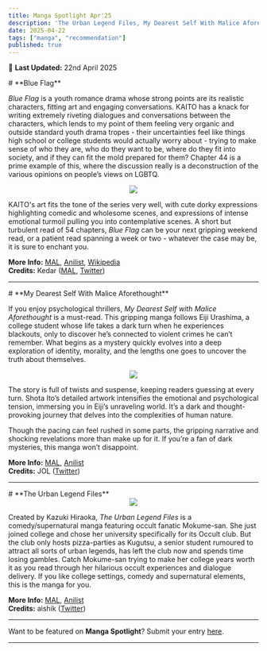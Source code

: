 ```yaml
---
title: Manga Spotlight Apr'25
description: 'The Urban Legend Files, My Dearest Self With Malice Aforethought, Blue Flag'
date: 2025-04-22
tags: ["manga", "recommendation"]
published: true
---
```


📅 **Last Updated:** 22nd April 2025

<div style={{marginBottom: '-15px', marginTop: '0px'}}>
    # **Blue Flag**
</div>

_Blue Flag_ is a youth romance drama whose strong points are its realistic characters, fitting art and engaging conversations. KAITO has a knack for writing extremely riveting dialogues and conversations between the characters, which lends to my point of them feeling very organic and outside standard youth drama tropes - their uncertainties feel like things high school or college students would actually worry about - trying to make sense of who they are, who do they want to be, where do they fit into society, and if they can fit the mold prepared for them? Chapter 44 is a prime example of this, where the discussion really is a deconstruction of the various opinions on people’s views on LGBTQ.

<div align="center" style = {{marginTop: '-15px', marginBottom: '-15px'}}>
    <img src="/images/blog/manga-spotlight-apr25/blue-flag.webp"/>
</div>

KAITO's art fits the tone of the series very well, with cute dorky expressions highlighting comedic and wholesome scenes, and expressions of intense emotional turmoil pulling you into contemplative scenes. A short but turbulent read of 54 chapters, _Blue Flag_ can be your next gripping weekend read, or a patient read spanning a week or two - whatever the case may be, it is sure to enchant you.

**More Info:**
<a href="https://myanimelist.net/manga/103942/Ao_no_Flag" target="_blank">MAL</a>,
<a href="https://anilist.co/manga/98334/Ao-no-Flag" target="_blank">Anilist</a>,
<a href="https://en.wikipedia.org/wiki/Blue_Flag_(manga)" target="_blank">Wikipedia</a> \
**Credits:** Kedar
(<a href="https://myanimelist.net/profile/cedaru" target="_blank">MAL</a>,
<a href="https://x.com/agbzzt11037" target="_blank">Twitter</a>)

<hr className="my-0 mt-2 border-t-2 mb-4" />

<div style={{marginBottom: '0px', marginTop: '0px'}}>
    # **My Dearest Self With Malice Aforethought**
</div>

If you enjoy psychological thrillers, _My Dearest Self with Malice Aforethought_ is a must-read. This gripping manga follows Eiji Urashima, a college student whose life takes a dark turn when he experiences blackouts, only to discover he’s connected to violent crimes he can’t remember. What begins as a mystery quickly evolves into a deep exploration of identity, morality, and the lengths one goes to uncover the truth about themselves.

<div align="center" style = {{marginTop: '-15px', marginBottom: '-15px'}}>
    <img src="/images/blog/manga-spotlight-apr25/dearest-self.webp"/>
</div>

The story is full of twists and suspense, keeping readers guessing at every turn. Shota Ito’s detailed artwork intensifies the emotional and psychological tension, immersing you in Eiji’s unraveling world. It’s a dark and thought-provoking journey that delves into the complexities of human nature.

Though the pacing can feel rushed in some parts, the gripping narrative and shocking revelations more than make up for it. If you’re a fan of dark mysteries, this manga won’t disappoint.

**More Info:**
<a href="https://myanimelist.net/manga/115746/Shinai_naru_Boku_e_Satsui_wo_Komete" target="_blank">MAL</a>,
<a href="https://anilist.co/manga/106867/Shinai-naru-Boku-e-Satsui-wo-Komete" target="_blank">Anilist</a> \
**Credits:** JOL
(<a href="https://x.com/Saitamagoated" target="_blank">Twitter</a>)

<hr className="my-0 mt-2 border-t-2 mb-4" />

<div style={{marginBottom: '0px', marginTop: '0px'}}>
    # **The Urban Legend Files**
</div>

<div align="center" style = {{marginTop: '-15px', marginBottom: '-15px'}}>
    <img src="/images/blog/manga-spotlight-apr25/urban-legend-files.webp"/>
</div>

Created by Kazuki Hiraoka, *The Urban Legend Files* is a comedy/supernatural manga featuring occult fanatic Mokume-san. She just joined college and chose her university specifically for its Occult club. But the club only hosts pizza-parties as Kugutsu, a senior student rumoured to attract all sorts of urban legends, has left the club now and spends time losing gambles. Catch Mokume-san trying to make her college years worth it as you read through her hilarious occult experiences and dialogue delivery. If you like college settings, comedy and supernatural elements, this is the manga for you.

**More Info:**
<a href="https://myanimelist.net/manga/176232/Toshi_Densetsu-senpai" target="_blank">MAL</a>,
<a href="https://anilist.co/manga/184390/Toshi-Densetsu-Senpai" target="_blank">Anilist</a> \
**Credits:** aishik
(<a href="https://x.com/nathaishik" target="_blank">Twitter</a>)

<hr className="my-0 mt-2 border-t-2 mb-4" />

Want to be featured on **Manga Spotlight**? Submit your entry <a href="https://bac.moe/MangaSpotlight" target="_blank">here</a>.

<hr className="my-0 mt-2 border-t-2 mb-4" />
